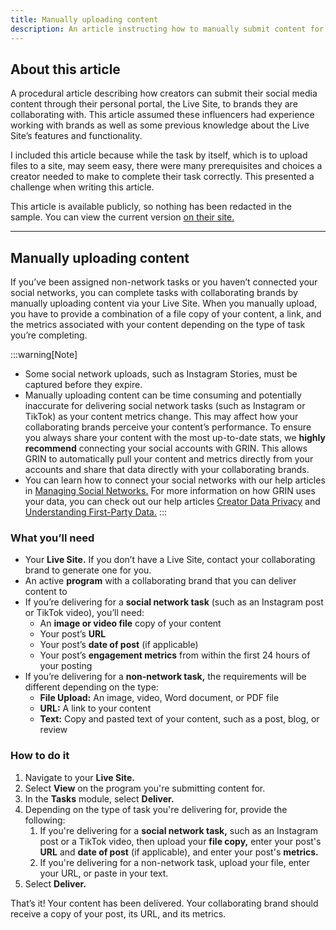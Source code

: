 ```yaml
---
title: Manually uploading content
description: An article instructing how to manually submit content for brands
---
```


## About this article

A procedural article describing how creators can submit their social media content through their personal portal, the Live Site, to brands they are collaborating with. This article assumed these influencers had experience working with brands as well as some previous knowledge about the Live Site’s features and functionality.

I included this article because while the task by itself, which is to upload files to a site, may seem easy, there were many prerequisites and choices a creator needed to make to complete their task correctly. This presented a challenge when writing this article.

This article is available publicly, so nothing has been redacted in the sample. You can view the current version [on their site.](https://help.grin.co/docs/manually-uploading-content)

<hr></hr>

## Manually uploading content

If you’ve been assigned non-network tasks or you haven’t connected your social networks, you can complete tasks with collaborating brands by manually uploading content via your Live Site. When you manually upload, you have to provide a combination of a file copy of your content, a link, and the metrics associated with your content depending on the type of task you’re completing.

:::warning[Note]

* Some social network uploads, such as Instagram Stories, must be captured before they expire.
* Manually uploading content can be time consuming and potentially inaccurate for delivering social network tasks (such as Instagram or TikTok) as your content metrics change. This may affect how your collaborating brands perceive your content’s performance. To ensure you always share your content with the most up-to-date stats, we **highly recommend** connecting your social accounts with GRIN. This allows GRIN to automatically pull your content and metrics directly from your accounts and share that data directly with your collaborating brands.
* You can learn how to connect your social networks with our help articles in [Managing Social Networks.](https://help.grin.co/v1/docs/managing-social-networks) For more information on how GRIN uses your data, you can check out our help articles [Creator Data Privacy](https://help.grin.co/v1/docs/creator-data-privacy) and [Understanding First-Party Data.](https://help.grin.co/v1/docs/understanding-first-party-data)
:::

### What you’ll need

* Your **Live Site.** If you don’t have a Live Site, contact your collaborating brand to generate one for you.
* An active **program** with a collaborating brand that you can deliver content to
* If you’re delivering for a **social network task** (such as an Instagram post or TikTok video), you’ll need: 
    * An **image or video file** copy of your content
    * Your post’s **URL** 
    * Your post’s **date of post** (if applicable)
    * Your post’s **engagement metrics** from within the first 24 hours of your posting
* If you’re delivering for a **non-network task,** the requirements will be different depending on the type:
    * **File Upload:** An image, video, Word document, or PDF file
    * **URL:** A link to your content
    * **Text:** Copy and pasted text of your content, such as a post, blog, or review

### How to do it

1. Navigate to your **Live Site.**
2. Select **View** on the program you're submitting content for.
3. In the **Tasks** module, select **Deliver.**
4. Depending on the type of task you're delivering for, provide the following:
    1. If you're delivering for a **social network task,** such as an Instagram post or a TikTok video, then upload your **file copy,** enter your post's **URL** and **date of post** (if applicable), and enter your post's **metrics.**
    2. If you're delivering for a non-network task, upload your file, enter your URL, or paste in your text.
5. Select **Deliver.**

That’s it! Your content has been delivered. Your collaborating brand should receive a copy of your post, its URL, and its metrics.